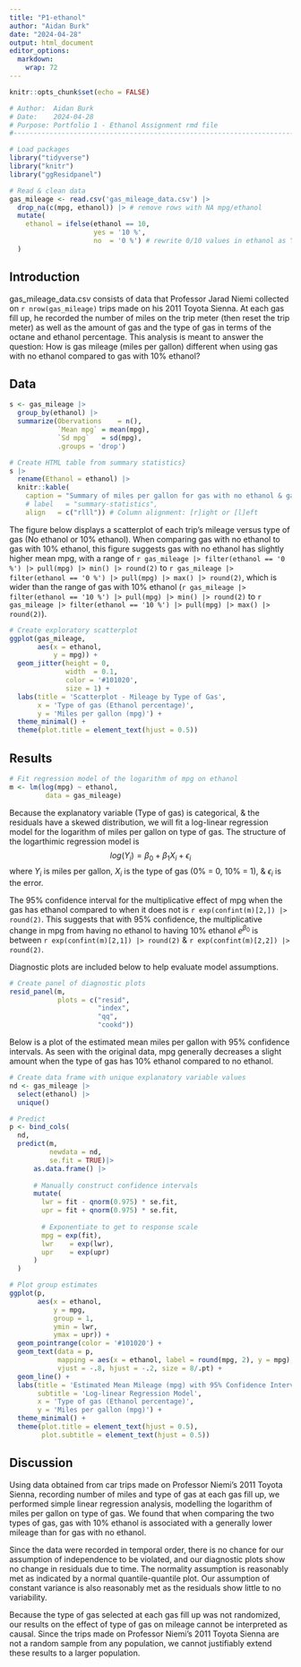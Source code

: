 ```yaml
---
title: "P1-ethanol"
author: "Aidan Burk"
date: "2024-04-28"
output: html_document
editor_options: 
  markdown: 
    wrap: 72
---
```


```r
knitr::opts_chunk$set(echo = FALSE)
```

```r
# Author:  Aidan Burk
# Date:    2024-04-28
# Purpose: Portfolio 1 - Ethanol Assignment rmd file
#-------------------------------------------------------------------------------
```

```r
# Load packages
library("tidyverse")
library("knitr")
library("ggResidpanel")
```

```r
# Read & clean data
gas_mileage <- read.csv('gas_mileage_data.csv') |>
  drop_na(c(mpg, ethanol)) |> # remove rows with NA mpg/ethanol
  mutate(
    ethanol = ifelse(ethanol == 10,
                     yes = '10 %',
                     no  = '0 %') # rewrite 0/10 values in ethanol as Yes/No
  )
```

## Introduction

gas_mileage_data.csv consists of data that Professor Jarad Niemi
collected on `r nrow(gas_mileage)` trips made on his 2011 Toyota Sienna.
At each gas fill up, he recorded the number of miles on the trip meter
(then reset the trip meter) as well as the amount of gas and the type of
gas in terms of the octane and ethanol percentage. This analysis is
meant to answer the question: How is gas mileage (miles per gallon)
different when using gas with no ethanol compared to gas with 10%
ethanol?

## Data

```r
s <- gas_mileage |>
  group_by(ethanol) |>
  summarize(Obervations    = n(),
            `Mean mpg` = mean(mpg),
            `Sd mpg`   = sd(mpg),
            .groups = 'drop')
```

```r
# Create HTML table from summary statistics}
s |>
  rename(Ethanol = ethanol) |>
  knitr::kable(
    caption = "Summary of miles per gallon for gas with no ethanol & gas with 10% ethanol",
    # label   = "summary-statistics",
    align   = c("rlll")) # Column alignment: [r]ight or [l]eft
```

The figure below displays a scatterplot of each trip's mileage versus
type of gas (No ethanol or 10% ethanol). When comparing gas with no
ethanol to gas with 10% ethanol, this figure suggests gas with no
ethanol has slightly higher mean mpg, with a range of
`r gas_mileage |> filter(ethanol == '0 %') |> pull(mpg) |> min() |> round(2)` to
`r gas_mileage |> filter(ethanol == '0 %') |> pull(mpg) |> max() |> round(2)`, which
is wider than the range of gas with 10% ethanol
(`r gas_mileage |> filter(ethanol == '10 %') |> pull(mpg) |> min() |> round(2)` to
`r gas_mileage |> filter(ethanol == '10 %') |> pull(mpg) |> max() |> round(2)`).

```r
# Create exploratory scatterplot
ggplot(gas_mileage,
       aes(x = ethanol, 
           y = mpg)) + 
  geom_jitter(height = 0,
              width  = 0.1,
              color = '#101020',
              size = 1) +
  labs(title = 'Scatterplot - Mileage by Type of Gas',
       x = 'Type of gas (Ethanol percentage)',
       y = 'Miles per gallon (mpg)') +
  theme_minimal() +
  theme(plot.title = element_text(hjust = 0.5))

```

## Results

```r
# Fit regression model of the logarithm of mpg on ethanol
m <- lm(log(mpg) ~ ethanol, 
         data = gas_mileage)
```

Because the explanatory variable (Type of gas) is categorical, & the
residuals have a skewed distribution, we will fit a log-linear
regression model for the logarithm of miles per gallon on type of gas.
The structure of the logarthimic regression model is
$$log(Y_i)=\beta_0+\beta_1X_i+\epsilon_i$$ where $Y_i$ is miles per
gallon, $X_i$ is the type of gas (0% = 0, 10% = 1), & $\epsilon_i$
is the error.

The 95% confidence interval for the multiplicative effect of mpg when
the gas has ethanol compared to when it does not is
`r exp(confint(m)[2,]) |> round(2)`. This suggests that with 95%
confidence, the multiplicative change in mpg from having no ethanol to
having 10% ethanol $e^{\beta_0}$ is between
`r exp(confint(m)[2,1]) |> round(2)` &
`r exp(confint(m)[2,2]) |> round(2)`.

Diagnostic plots are included below to help evaluate model assumptions.

```r
# Create panel of diagnostic plots
resid_panel(m,
            plots = c("resid",
                      "index",
                      "qq",
                      "cookd"))
```

Below is a plot of the estimated mean miles per gallon with 95%
confidence intervals. As seen with the original data, mpg generally
decreases a slight amount when the type of gas has 10% ethanol compared
to no ethanol.

```r
# Create data frame with unique explanatory variable values
nd <- gas_mileage |>
  select(ethanol) |>
  unique()

# Predict
p <- bind_cols(
  nd,
  predict(m,
          newdata = nd,
          se.fit = TRUE)|>
      as.data.frame() |>
      
      # Manually construct confidence intervals
      mutate(
        lwr = fit - qnorm(0.975) * se.fit,
        upr = fit + qnorm(0.975) * se.fit,
        
        # Exponentiate to get to response scale
        mpg = exp(fit),
        lwr    = exp(lwr),
        upr    = exp(upr)
      ) 
  )

# Plot group estimates
ggplot(p,
       aes(x = ethanol,
           y = mpg,
           group = 1,
           ymin = lwr,
           ymax = upr)) + 
  geom_pointrange(color = '#101020') +
  geom_text(data = p,
            mapping = aes(x = ethanol, label = round(mpg, 2), y = mpg),
            vjust = -.8, hjust = -.2, size = 8/.pt) +
  geom_line() +
  labs(title = 'Estimated Mean Mileage (mpg) with 95% Confidence Intervals',
       subtitle = 'Log-linear Regression Model',
       x = 'Type of gas (Ethanol percentage)',
       y = 'Miles per gallon (mpg)') +
  theme_minimal() +
  theme(plot.title = element_text(hjust = 0.5),
        plot.subtitle = element_text(hjust = 0.5))

```

## Discussion

Using data obtained from car trips made on Professor Niemi's 2011 Toyota
Sienna, recording number of miles and type of gas at each gas fill up,
we performed simple linear regression analysis, modelling the logarithm
of miles per gallon on type of gas. We found that when comparing the two
types of gas, gas with 10% ethanol is associated with a generally lower
mileage than for gas with no ethanol.

Since the data were recorded in temporal order, there is no chance for
our assumption of independence to be violated, and our diagnostic plots
show no change in residuals due to time. The normality assumption is
reasonably met as indicated by a normal quantile-quantile plot. Our
assumption of constant variance is also reasonably met as the residuals
show little to no variability.

Because the type of gas selected at each gas fill up was not randomized, our results on the effect of type of gas on mileage cannot be interpreted as causal. Since the trips made on Professor Niemi's 2011 Toyota
Sienna are not a random sample from any population, we cannot justifiably extend these results to a larger population.

